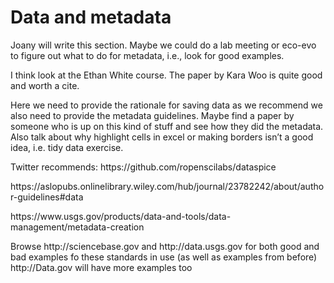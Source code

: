 # Data and metadata {#data}

Joany will write this section. Maybe we could do a lab meeting or eco-evo to figure out what to do for metadata, i.e., look for good examples.

I think look at the Ethan White course. The paper by Kara Woo is quite good and worth a cite.

Here we need to provide the rationale for saving data as we recommend we also need to provide the metadata guidelines. Maybe find a paper by someone who is up on this kind of stuff and see how they did the metadata. Also talk about why highlight cells in excel or making borders isn't a good idea, i.e. tidy data exercise.

Twitter recommends:
https://github.com/ropenscilabs/dataspice

https://aslopubs.onlinelibrary.wiley.com/hub/journal/23782242/about/author-guidelines#data

https://www.usgs.gov/products/data-and-tools/data-management/metadata-creation

Browse http://sciencebase.gov and http://data.usgs.gov for both good and bad examples fo these standards in use (as well as examples from before)  http://Data.gov will have more examples too

 
